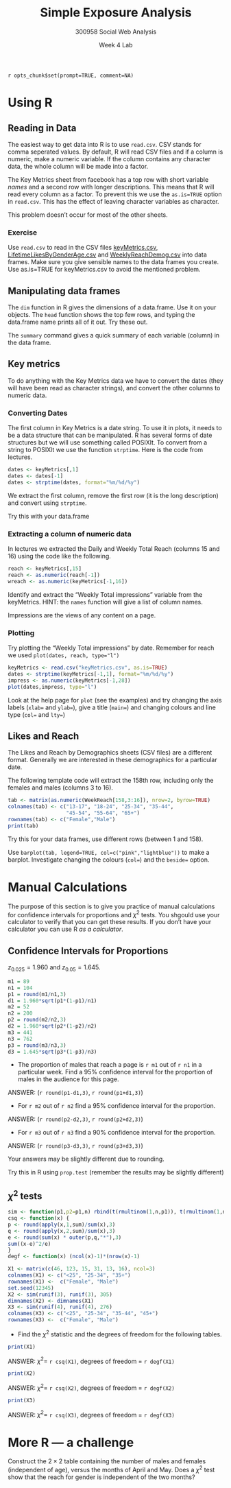 % Simple Exposure Analysis
% 300958 Social Web Analysis 
% Week 4 Lab

`r opts_chunk$set(prompt=TRUE, comment=NA)`


# Using R
## Reading in Data

The easiest way to get data into R is to use `read.csv`. CSV stands for comma seperated values. 
By default, R will read CSV files and if a column is numeric, make a numeric variable. 
If the column contains any character data, the whole column will be made into a factor.

The Key Metrics sheet from facebook has a top row with short variable *names* and a 
second row with longer descriptions.
This means that R will read every column as a factor. To prevent this we use 
the `as.is=TRUE` option in `read.csv`. This has the effect of leaving character variables as character. 

This problem doesn't occur for most of the other sheets.

### Exercise
Use `read.csv` to read in the CSV files [keyMetrics.csv](keyMetrics.csv), [LifetimeLikesByGenderAge.csv](LifetimeLikesByGenderAge.csv) and [WeeklyReachDemog.csv](WeeklyReachDemog.csv) into data frames.
Make sure you give sensible names to the data frames you create. Use as.is=TRUE for keyMetrics.csv to avoid the mentioned problem.

## Manipulating data frames

The `dim` function in R gives the dimensions of a data.frame. Use it on your objects.
The `head` function shows the top few rows, and typing the data.frame name prints all of it out. Try these out.

The `summary` command gives a quick summary of each variable (column) in the data frame.

## Key metrics

To do anything with the Key Metrics data we have to convert the dates 
(they will have been read as character strings), and convert the other columns to numeric data.

### Converting Dates

The first column in Key Metrics is a date string. To use it in plots, it needs to be a data structure
that can be manipulated. R has several forms of date structures but we will use something called POSIXlt.
To convert from a string to POSIXlt we use the function `strptime`. Here is the code from lectures.

```r
dates <- keyMetrics[,1]
dates <- dates[-1]
dates <- strptime(dates, format="%m/%d/%y")
```

We extract the first column, remove the first row (it is the long description) and convert using `strptime`.

Try this with your data.frame

### Extracting a column of numeric data

In lectures we extracted the Daily and Weekly Total Reach (columns 15 and 16) using the code like the following.

```r
reach <- keyMetrics[,15]
reach <- as.numeric(reach[-1])
wreach <- as.numeric(keyMetrics[-1,16])
```

Identify and extract the "Weekly Total impressions" variable from the keyMetrics. HINT: the `names` function will
give a list of column names.

Impressions are the views of any content on a page.

### Plotting
Try plotting the "Weekly Total impressions" by date. Remember for reach we used `plot(dates, reach, type="l")`

```r
keyMetrics <- read.csv("keyMetrics.csv", as.is=TRUE)
dates <- strptime(keyMetrics[-1,1], format="%m/%d/%y")
impress <- as.numeric(keyMetrics[-1,28])
plot(dates,impress, type="l")
```

Look at the help page for `plot` (see the examples) 
and try changing the axis labels (`xlab=` and `ylab=`), give a title (`main=`) and
changing colours and line type (`col=` and `lty=`)

## Likes and Reach

The Likes and Reach by Demographics sheets (CSV files) are a different format. Generally we are 
interested in these demographics for a particular date.

The following template code will extract the 158th row, including only the females and males (columns 3 to 16).

```r
tab <- matrix(as.numeric(WeekReach[158,3:16]), nrow=2, byrow=TRUE)
colnames(tab) <- c("13-17", "18-24", "25-34", "35-44", 
                   "45-54", "55-64", "65+")
rownames(tab) <- c("Female","Male")
print(tab)
```

Try this for your data frames, use different rows (between 1 and 158).

Use `barplot(tab, legend=TRUE, col=c("pink","lightblue"))` to make a barplot. 
Investigate changing the colours (`col=`) and the `beside=` option. 

# Manual Calculations

The purpose of this section is to give you practice of manual calculations for confidence 
intervals for proportions and $\chi^2$ tests. You shgould use your calculator to verify that 
you can get these results. If you don't have your calculator you can use R *as a calculator*.

## Confidence Intervals for Proportions

$z_{0.025} = 1.960$ and $z_{0.05} = 1.645$.

```r
m1 = 89
n1 = 104
p1 = round(m1/n1,3)
d1 = 1.960*sqrt(p1*(1-p1)/n1)
m2 = 52
n2 = 200
p2 = round(m2/n2,3)
d2 = 1.960*sqrt(p2*(1-p2)/n2)
m3 = 441
n3 = 762
p3 = round(m3/n3,3)
d3 = 1.645*sqrt(p3*(1-p3)/n3)

```

* The proportion of males that reach a page is `r m1` out of `r n1` in a particular week. 
Find a 95% confidence interval for
the proportion of males in the audience for this page.

ANSWER: (`r round(p1-d1,3)`, `r round(p1+d1,3)`)

* For `r m2` out of `r n2` find a 95% confidence interval for
the proportion.

ANSWER: (`r round(p2-d2,3)`, `r round(p2+d2,3)`)

* For `r m3` out of `r n3` find a 90% confidence interval for
the proportion.

ANSWER: (`r round(p3-d3,3)`, `r round(p3+d3,3)`)

Your answers may be slightly different due to rounding.

Try this in R using `prop.test` (remember the results may be slightly different)

## $\chi^2$ tests

```r
sim <- function(p1,p2=p1,n) rbind(t(rmultinom(1,n,p1)), t(rmultinom(1,n,p2)))
csq <- function(x) {
p <- round(apply(x,1,sum)/sum(x),3)
q <- round(apply(x,2,sum)/sum(x),3)
e <- round(sum(x) * outer(p,q,"*"),3)
sum((x-e)^2/e)
}
degf <- function(x) (ncol(x)-1)*(nrow(x)-1)
```

```r
X1 <- matrix(c(46, 123, 15, 31, 13, 16), ncol=3)
colnames(X1) <- c("<25", "25-34", "35+")
rownames(X1) <-  c("Female", "Male")
set.seed(12345)
X2 <- sim(runif(3), runif(3), 305) 
dimnames(X2) <- dimnames(X1)
X3 <- sim(runif(4), runif(4), 276) 
colnames(X3) <- c("<25", "25-34", "35-44", "45+")
rownames(X3) <-  c("Female", "Male")
```

* Find the $\chi^2$ statistic and the degrees of freedom for the following tables.

```r
print(X1)
```

ANSWER: $\chi^2 =$ `r csq(X1)`, degrees of freedom = `r degf(X1)`

```r
print(X2)
```

ANSWER: $\chi^2 =$ `r csq(X2)`, degrees of freedom = `r degf(X2)`

```r
print(X3)
```

ANSWER: $\chi^2 =$ `r csq(X3)`, degrees of freedom = `r degf(X3)`

# More R --- a challenge

Construct the $2\times 2$ table containing the number of males and females
(independent of age), versus the months of April and May. Does a $\chi^2$ test
show that the reach for gender is independent of the two months?

